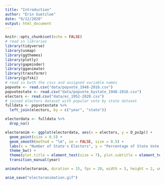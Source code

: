 ```yaml
---
title: "Introduction"
author: "Erin Guetzloe"
date: "9/12/2020"
output: html_document
---
```


```r
knitr::opts_chunk$set(echo = FALSE)
# read in libraries
library(tidyverse)
library(usmap)
library(ggthemes)
library(plotly)
library(gapminder)
library(gganimate)
library(transformr)
library(gifski)
# read in both the csvs and assigned variable names
popvote <- read.csv("data/popvote_1948-2016.csv")
popvotestate <- read.csv("data/popvote_bystate_1948-2016.csv")
electors <- read.csv("data/ec_1952-2020.csv")
# joined electors dataset with popular vote by state dataset
fulldata <- popvotestate %>%
  left_join(electors, by = c("year", "state"))
```


```r

electordata <- fulldata %>%
  drop_na()

electoranim <- ggplot(electordata, aes(x = electors, y = D_pv2p)) +
  geom_point(size = 0.5) +
  geom_smooth(method = "lm", se = FALSE, size = 0.5) +
  labs(x = "Number of State's Electors", y = "Percentage of State Vote Won by Democrat", title = "Democrat State Vote Share Explained by Number of Electors", subtitle = "Year: {current_frame}") +
  theme_bw() +
  theme(plot.title = element_text(size = 7), plot.subtitle = element_text(size = 6), axis.title = element_text(size = 6), axis.text = element_text(size = 6)) +
  transition_manual(year)

animate(electoranim, duration = 15, fps = 20, width = 3, height = 2, units="in", res= 175, renderer = gifski_renderer())

anim_save("electoranimation.gif")


```


